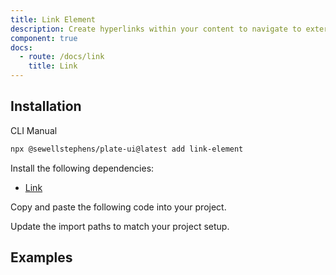 ```yaml
---
title: Link Element
description: Create hyperlinks within your content to navigate to external or internal resources.
component: true
docs:
  - route: /docs/link
    title: Link
---
```


## Installation

<Tabs defaultValue="cli">

<TabsList>
<TabsTrigger value="cli">CLI</TabsTrigger>
<TabsTrigger value="manual">Manual</TabsTrigger>
</TabsList>
<TabsContent value="cli">

```bash
npx @sewellstephens/plate-ui@latest add link-element
```

</TabsContent>

<TabsContent value="manual">

<Steps>

<Step>

Install the following dependencies:

- [Link](/docs/link)

</Step>

<Step>

Copy and paste the following code into your project.

</Step>

<ComponentSource name="link-element" />

<Step>

Update the import paths to match your project setup.

</Step>

</Steps>

</TabsContent>

</Tabs>

## Examples

<ComponentPreview name="playground-demo" id="link" />

<ComponentSource src="../../templates/plate-playground-template/src/lib/plate/plate-plugins.ts" />
